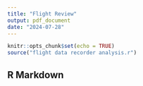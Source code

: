 ```yaml
---
title: "Flight Review"
output: pdf_document
date: "2024-07-28"
---
```


```r
knitr::opts_chunk$set(echo = TRUE)
source("flight data recorder analysis.r")
```

## R Markdown

